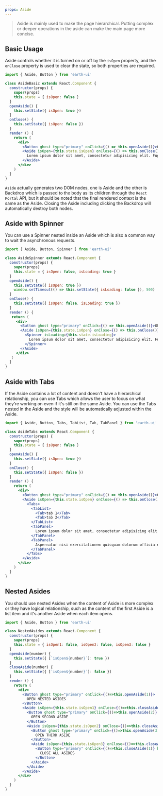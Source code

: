 ```yaml
---
props: Aside
---
```


> Aside is mainly used to make the page hierarchical. Putting complex or deeper operations in the aside can make the main page more concise.

## Basic Usage

Aside controls whether it is turned on or off by the `isOpen` property, and the `onClose` property is used to clear the state, so both properties are required.

```jsx tabs
import { Aside, Button } from 'earth-ui'

class AsideBasic extends React.Component {
  constructor(props) {
    super(props)
    this.state = { isOpen: false }
  }
  openAside() {
    this.setState({ isOpen: true })
  }
  onClose() {
    this.setState({ isOpen: false })
  }
  render () {
    return (
      <div>
        <Button ghost type="primary" onClick={() => this.openAside()}>OPEN ASIDE</Button>
        <Aside isOpen={this.state.isOpen} onClose={() => this.onClose()} title="Aside Title">
          Lorem ipsum dolor sit amet, consectetur adipisicing elit. Fugiat, suscipit libero necessitatibus vel corrupti beatae aliquam enim molestiae alias. Aspernatur mollitia voluptatibus laborum atque autem quisquam error ut harum! Quibusdam? Voluptate, debitis qui! Voluptates perferendis quibusdam saepe! Rerum impedit accusamus non nihil necessitatibus accusantium, adipisci expedita aliquam provident voluptate nobis minus aut quaerat illo ipsum fuga dolor quis, eaque qui. Nisi sequi dolorum sint labore, velit illo. Aspernatur nisi exercitationem quisquam dolorum officia eius quo facere ut, laudantium quis. Praesentium, sed culpa. Minima sapiente deserunt in nesciunt, ipsa nulla! Delectus veniam, quasi impedit, quia nemo placeat molestiae id minima quidem quis doloribus optio perspiciatis pariatur eligendi dolor assumenda accusamus velit soluta laborum sunt quibusdam at doloremque. Ratione, consequuntur sit.
        </Aside>
      </div>
    )
  }
}
```

`Aside` actually generates two DOM nodes, one is Aside and the other is Backdrop which is passed to the body as its children through the `React Portal` API, but it should be noted that the final rendered context is the same as the Aside. Closing the Aside including clicking the Backdrop will automatically destroy both nodes.

## Aside with Spinner

You can use a Spinner nested inside an Aside which is also a common way to wait the asynchronous requests.

```jsx tabs
import { Aside, Button, Spinner } from 'earth-ui'

class AsideSpinner extends React.Component {
  constructor(props) {
    super(props)
    this.state = { isOpen: false, isLoading: true }
  }
  openAside() {
    this.setState({ isOpen: true })
    window.setTimeout(() => this.setState({ isLoading: false }), 500)
  }
  onClose() {
    this.setState({ isOpen: false, isLoading: true })
  }
  render () {
   return (
     <div>
       <Button ghost type="primary" onClick={() => this.openAside()}>OPEN ASIDE WITH SPINNER</Button>
       <Aside isOpen={this.state.isOpen} onClose={() => this.onClose()} title="Aside Title">
         <Spinner isLoading={this.state.isLoading}>
           Lorem ipsum dolor sit amet, consectetur adipisicing elit. Fugiat, suscipit libero necessitatibus vel corrupti beatae aliquam enim molestiae alias. Aspernatur mollitia voluptatibus laborum atque autem quisquam error ut harum! Quibusdam? Voluptate, debitis qui! Voluptates perferendis quibusdam saepe! Rerum impedit accusamus non nihil necessitatibus accusantium, adipisci expedita aliquam provident voluptate nobis minus aut quaerat illo ipsum fuga dolor quis, eaque qui. Nisi sequi dolorum sint labore, velit illo. Aspernatur nisi exercitationem quisquam dolorum officia eius quo facere ut, laudantium quis. Praesentium, sed culpa. Minima sapiente deserunt in nesciunt, ipsa nulla! Delectus veniam, quasi impedit, quia nemo placeat molestiae id minima quidem quis doloribus optio perspiciatis pariatur eligendi dolor assumenda accusamus velit soluta laborum sunt quibusdam at doloremque. Ratione, consequuntur sit.
         </Spinner>
       </Aside>
     </div>
   )
  }
}
```

## Aside with Tabs

If the Aside contains a lot of content and doesn't have a hierarchical relationship, you can use Tabs which allows the user to focus on what they're working on even if it's still on the same Aside. You can use the Tabs nested in the Aside and the style will be automatically adjusted within the Aside.

```jsx tabs
import { Aside, Button, Tabs, TabList, Tab, TabPanel } from 'earth-ui'

class AsideTabs extends React.Component {
  constructor(props) {
    super(props)
    this.state = { isOpen: false }
  }
  openAside() {
    this.setState({ isOpen: true })
  }
  onClose() {
    this.setState({ isOpen: false })
  }
  render () {
    return (
      <div>
        <Button ghost type="primary" onClick={() => this.openAside()}>OPEN ASIDE WITH TABS</Button>
        <Aside isOpen={this.state.isOpen} onClose={() => this.onClose()} title="Declarative Tabs">
          <Tabs>
            <TabList>
              <Tab>tab 1</Tab>
              <Tab>tab 2</Tab>
            </TabList>
            <TabPanel>
              Lorem ipsum dolor sit amet, consectetur adipisicing elit. Fugiat, suscipit libero necessitatibus vel corrupti beatae aliquam enim molestiae alias. Aspernatur mollitia voluptatibus laborum atque autem quisquam error ut harum! Quibusdam? Voluptate, debitis qui! Voluptates perferendis quibusdam saepe! Rerum impedit accusamus non nihil necessitatibus accusantium, adipisci expedita aliquam provident voluptate nobis minus aut quaerat illo ipsum fuga dolor quis, eaque qui. Nisi sequi dolorum sint labore, velit illo. Aspernatur nisi exercitationem quisquam dolorum officia eius quo facere ut, laudantium quis. Praesentium, sed culpa. Minima sapiente deserunt in nesciunt, ipsa nulla! Delectus veniam, quasi impedit, quia nemo placeat molestiae id minima quidem quis doloribus optio perspiciatis pariatur eligendi dolor assumenda accusamus velit soluta laborum sunt quibusdam at doloremque. Ratione, consequuntur sit.
            </TabPanel>
            <TabPanel>
              Aspernatur nisi exercitationem quisquam dolorum officia eius quo facere ut, laudantium quis. Praesentium, sed culpa. Minima sapiente deserunt in nesciunt, ipsa nulla! Delectus veniam, quasi impedit, quia nemo placeat molestiae id minima quidem quis doloribus optio perspiciatis pariatur eligendi dolor assumenda accusamus velit soluta laborum sunt quibusdam at doloremque. Ratione, consequuntur sit. Lorem ipsum dolor sit amet, consectetur adipisicing elit. Fugiat, suscipit libero necessitatibus vel corrupti beatae aliquam enim molestiae alias. Aspernatur mollitia voluptatibus laborum atque autem quisquam error ut harum! Quibusdam? Voluptate, debitis qui! Voluptates perferendis quibusdam saepe! Rerum impedit accusamus non nihil necessitatibus accusantium, adipisci expedita aliquam provident voluptate nobis minus aut quaerat illo ipsum fuga dolor quis, eaque qui. Nisi sequi dolorum sint labore, velit illo. Aspernatur nisi exercitationem quisquam dolorum officia eius quo facere ut, laudantium quis. Praesentium, sed culpa.
            </TabPanel>
          </Tabs>
        </Aside>
      </div>
    )
  }
}
```

## Nested Asides

You should use nested Asides when the content of Aside is more complex or they have logical relationship, such as the content of the first Aside is a list item and it's another Aside when each item opens.

```jsx tabs
import { Aside, Button } from 'earth-ui'

class NestedAsides extends React.Component {
  constructor(props) {
    super(props)
    this.state = { isOpen1: false, isOpen2: false, isOpen3: false }
  }
  openAside(number) {
    this.setState({ [`isOpen${number}`]: true })
  }
  closeAside(number) {
    this.setState({ [`isOpen${number}`]: false })
  }
  render () {
    return (
      <div>
        <Button ghost type="primary" onClick={()=>this.openAside(1)}>
          OPEN NESTED ASIDES
        </Button>
        <Aside isOpen={this.state.isOpen1} onClose={()=>this.closeAside(1)} title="Aside One">
          <Button ghost type="primary" onClick={()=>this.openAside(2)} block>
            OPEN SECOND ASIDE
          </Button>
          <Aside isOpen={this.state.isOpen2} onClose={()=>this.closeAside(2)} title="Aside Two">
            <Button ghost type="primary" onClick={()=>this.openAside(3)} block>
              OPEN THIRD ASIDE
            </Button>
            <Aside isOpen={this.state.isOpen3} onClose={()=>this.closeAside(3)} title="Aside Three">
              <Button type="primary" onClick={()=>this.closeAside(1)} block>
                CLOSE ALL ASIDES
              </Button>
            </Aside>
          </Aside>
        </Aside>
      </div>
    )
  }
}
```

